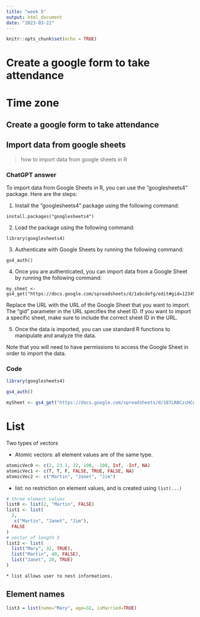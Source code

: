 ```yaml
---
title: "week 5"
output: html_document
date: "2023-03-22"
---
```


```r
knitr::opts_chunk$set(echo = TRUE)
```

# Create a google form to take attendance

# Time zone

## Create a google form to take attendance

## Import data from google sheets

> how to import data from google sheets in R

### ChatGPT answer

To import data from Google Sheets in R, you can use the "googlesheets4" package. Here are the steps:

1. Install the "googlesheets4" package using the following command:

```
install.packages("googlesheets4")
```

2. Load the package using the following command:

```
library(googlesheets4)
```

3. Authenticate with Google Sheets by running the following command:

```
gs4_auth()
```

4. Once you are authenticated, you can import data from a Google Sheet by running the following command:

```
my_sheet <- gs4_get("https://docs.google.com/spreadsheets/d/1abcdefg/edit#gid=123456789")
```

Replace the URL with the URL of the Google Sheet that you want to import. The "gid" parameter in the URL specifies the sheet ID. If you want to import a specific sheet, make sure to include the correct sheet ID in the URL.

5. Once the data is imported, you can use standard R functions to manipulate and analyze the data.

Note that you will need to have permissions to access the Google Sheet in order to import the data.

### Code

```r
library(googlesheets4)
```

```r
gs4_auth()
```

```r
mySheet <- gs4_get("https://docs.google.com/spreadsheets/d/187LRBCzcHCetea9ZsCnWOUFDdXCfVIZx3R2vvPsmh4I/edit#gid=91650247")
```


# List

Two types of vectors

  * Atomic vectors: all element values are of the same type.
  
```r
atomicVec0 <- c(2, 23.1, 22, 100, -100, Inf, -Inf, NA)
atomicVec1 <- c(T, T, F, FALSE, TRUE, FALSE, NA)
atomicVec2 <- c("Martin", "Janet", "Jim")
```

  * list: no restriction on element values, and is created using `list(...)`
  
```r
# three element values
list0 <- list(2, "Martin", FALSE)
list1 <- list(
  2, 
   c("Martin", "Janet", "Jim"),
  FALSE
)
# vector of length 3
list2 <- list(
  list("Mary", 32, TRUE), 
  list("Martin", 40, FALSE),
  list("Janet", 20, TRUE)
)
```
 
    * list allows user to nest informations. 

## Element names

```r
list3 = list(name="Mary", age=32, isMarried=TRUE)
```


##



